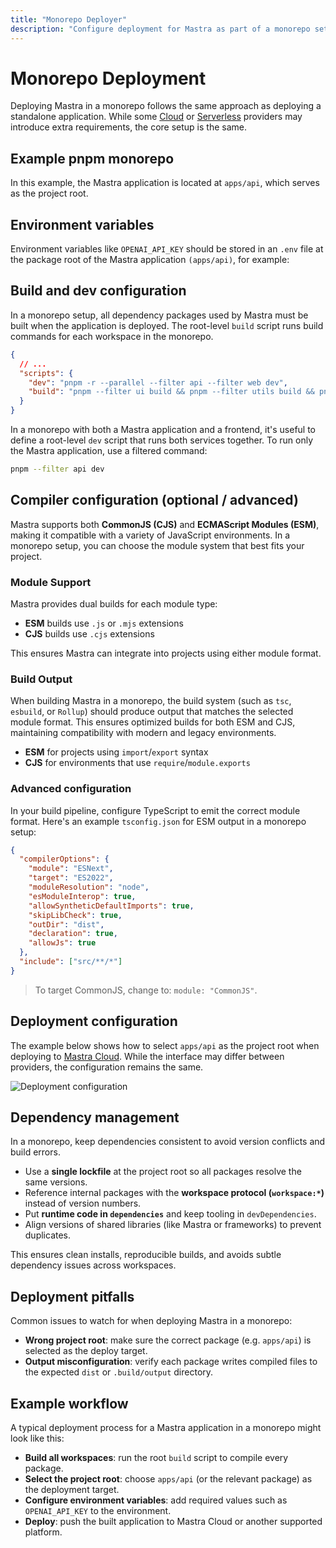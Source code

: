 ```yaml
---
title: "Monorepo Deployer"
description: "Configure deployment for Mastra as part of a monorepo setup"
---
```



# Monorepo Deployment

Deploying Mastra in a monorepo follows the same approach as deploying a standalone application. While some [Cloud](./cloud-providers/index.mdx) or [Serverless](./serverless-platforms/index.mdx) providers may introduce extra requirements, the core setup is the same.

## Example pnpm monorepo

In this example, the Mastra application is located at `apps/api`, which serves as the project root.

<FileTree>
  <FileTree.Folder name="apps" defaultOpen>
    <FileTree.Folder name="api" defaultOpen>
      <FileTree.Folder name=".mastra" defaultOpen>
        <FileTree.Folder name=".build" />
        <FileTree.Folder name="output" />
      </FileTree.Folder>
      <FileTree.Folder name="src" defaultOpen>
        <FileTree.Folder name="mastra" defaultOpen>
          <FileTree.Folder name="agents" />
          <FileTree.Folder name="tools" />
          <FileTree.Folder name="workflows" />
          <FileTree.File name="index.ts" />
        </FileTree.Folder>
      </FileTree.Folder>
      <FileTree.File name="package.json" />
      <FileTree.File name="tsconfig.json" />
    </FileTree.Folder>
    <FileTree.Folder name="web" />
  </FileTree.Folder>
  <FileTree.Folder name="packages" defaultOpen>
    <FileTree.Folder name="ui" />
    <FileTree.Folder name="utils" />
  </FileTree.Folder>
  <FileTree.File name="package.json" />
  <FileTree.File name="pnpm-workspace.yaml" />
</FileTree>

## Environment variables

Environment variables like `OPENAI_API_KEY` should be stored in an `.env` file at the package root of the Mastra application `(apps/api)`, for example:

<FileTree>
  <FileTree.Folder name="api" defaultOpen>
    <FileTree.Folder name="src" defaultOpen>
      <FileTree.Folder name="mastra" />
    </FileTree.Folder>
    <FileTree.File name=".env" />
    <FileTree.File name="package.json" />
    <FileTree.File name="tsconfig.json" />
  </FileTree.Folder>
</FileTree>

## Build and dev configuration

In a monorepo setup, all dependency packages used by Mastra must be built when the application is deployed. The root-level `build` script runs build commands for each workspace in the monorepo.

```json filename="package.json"
{
  // ...
  "scripts": {
    "dev": "pnpm -r --parallel --filter api --filter web dev",
    "build": "pnpm --filter ui build && pnpm --filter utils build && pnpm --filter web build && pnpm --filter api build"
  }
}
```

In a monorepo with both a Mastra application and a frontend, it's useful to define a root-level `dev` script that runs both services together. To run only the Mastra application, use a filtered command:

```bash copy
pnpm --filter api dev
```

## Compiler configuration (optional / advanced)

Mastra supports both **CommonJS (CJS)** and **ECMAScript Modules (ESM)**, making it compatible with a variety of JavaScript environments. In a monorepo setup, you can choose the module system that best fits your project.

### Module Support

Mastra provides dual builds for each module type:

- **ESM** builds use `.js` or `.mjs` extensions
- **CJS** builds use `.cjs` extensions

This ensures Mastra can integrate into projects using either module format.

### Build Output

When building Mastra in a monorepo, the build system (such as `tsc`, `esbuild`, or `Rollup`) should produce output that matches the selected module format. This ensures optimized builds for both ESM and CJS, maintaining compatibility with modern and legacy environments.

- **ESM** for projects using `import`/`export` syntax
- **CJS** for environments that use `require`/`module.exports`

### Advanced configuration

In your build pipeline, configure TypeScript to emit the correct module format. Here's an example `tsconfig.json` for ESM output in a monorepo setup:

```json filename="packages/utils/tsconfig.json"
{
  "compilerOptions": {
    "module": "ESNext",
    "target": "ES2022",
    "moduleResolution": "node",
    "esModuleInterop": true,
    "allowSyntheticDefaultImports": true,
    "skipLibCheck": true,
    "outDir": "dist",
    "declaration": true,
    "allowJs": true
  },
  "include": ["src/**/*"]
}
```
> To target CommonJS, change to: `module: "CommonJS"`.

## Deployment configuration

The example below shows how to select `apps/api` as the project root when deploying to [Mastra Cloud](../mastra-cloud/overview.mdx). While the interface may differ between providers, the configuration remains the same.

![Deployment configuration](/image/monorepo/monorepo-mastra-cloud.jpg)

## Dependency management

In a monorepo, keep dependencies consistent to avoid version conflicts and build errors.

- Use a **single lockfile** at the project root so all packages resolve the same versions.
- Reference internal packages with the **workspace protocol (`workspace:*`)** instead of version numbers.
- Put **runtime code in `dependencies`** and keep tooling in `devDependencies`.
- Align versions of shared libraries (like Mastra or frameworks) to prevent duplicates.

This ensures clean installs, reproducible builds, and avoids subtle dependency issues across workspaces.

## Deployment pitfalls

Common issues to watch for when deploying Mastra in a monorepo:

- **Wrong project root**: make sure the correct package (e.g. `apps/api`) is selected as the deploy target.
- **Output misconfiguration**: verify each package writes compiled files to the expected `dist` or `.build/output` directory.

## Example workflow

A typical deployment process for a Mastra application in a monorepo might look like this:

- **Build all workspaces**: run the root `build` script to compile every package.
- **Select the project root**: choose `apps/api` (or the relevant package) as the deployment target.
- **Configure environment variables**: add required values such as `OPENAI_API_KEY` to the environment.
- **Deploy**: push the built application to Mastra Cloud or another supported platform.



